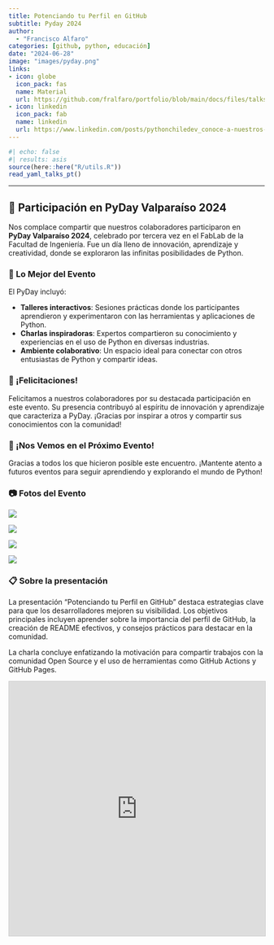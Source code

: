 ```yaml
---
title: Potenciando tu Perfil en GitHub
subtitle: Pyday 2024
author: 
  - "Francisco Alfaro"
categories: [github, python, educación]
date: "2024-06-28"
image: "images/pyday.png"
links:
- icon: globe
  icon_pack: fas
  name: Material
  url: https://github.com/fralfaro/portfolio/blob/main/docs/files/talks/PyDayChile2024_talk.pdf
- icon: linkedin
  icon_pack: fab
  name: linkedin
  url: https://www.linkedin.com/posts/pythonchiledev_conoce-a-nuestros-incre%C3%ADbles-charlistas-activity-7212288815032320000-BGUr?utm_source=share&utm_medium=member_desktop
---
```



```r
#| echo: false
#| results: asis
source(here::here("R/utils.R"))
read_yaml_talks_pt()
```


------------------------------------------------------------------------


## 🎉 Participación en PyDay Valparaíso 2024

Nos complace compartir que nuestros colaboradores participaron en  **PyDay Valparaíso 2024**, celebrado por tercera vez en el FabLab de la Facultad de Ingeniería. Fue un día lleno de innovación, aprendizaje y creatividad, donde se exploraron las infinitas posibilidades de Python.

### 🌟 Lo Mejor del Evento

El PyDay incluyó:

- **Talleres interactivos**: Sesiones prácticas donde los participantes aprendieron y experimentaron con las herramientas y aplicaciones de Python.
- **Charlas inspiradoras**: Expertos compartieron su conocimiento y experiencias en el uso de Python en diversas industrias.
- **Ambiente colaborativo**: Un espacio ideal para conectar con otros entusiastas de Python y compartir ideas.

### 👏 ¡Felicitaciones!

Felicitamos a nuestros colaboradores por su destacada participación en este evento. Su presencia contribuyó al espíritu de innovación y aprendizaje que caracteriza a PyDay. ¡Gracias por inspirar a otros y compartir sus conocimientos con la comunidad!

### 📅 ¡Nos Vemos en el Próximo Evento!

Gracias a todos los que hicieron posible este encuentro. ¡Mantente atento a futuros eventos para seguir aprendiendo y explorando el mundo de Python!


### 📷 Fotos del Evento

::: {layout-ncol=2}
![](images/img_01.jpg)

![](images/img_02.jpg)

![](images/img_03.jpg)

![](images/img_04.jpg)
:::

### 📋 Sobre la presentación 

La presentación "Potenciando tu Perfil en GitHub" destaca estrategias clave para que los desarrolladores mejoren su visibilidad. Los objetivos principales incluyen aprender sobre la importancia del perfil de GitHub, la creación de README efectivos, y consejos prácticos para destacar en la comunidad.

La charla concluye enfatizando la motivación para compartir trabajos con la comunidad Open Source y el uso de herramientas como GitHub Actions y GitHub Pages.

<iframe src="https://www.slideshare.net/slideshow/embed_code/key/4P4ITLUh1MHcnh?hostedIn=slideshare&page=upload" width="700" height="500" frameborder="0" marginwidth="0" marginheight="0" scrolling="no" style="border:1px solid #CCC; border-width:1px; margin-bottom:5px; max-width: 100%;" allowfullscreen> </iframe>



